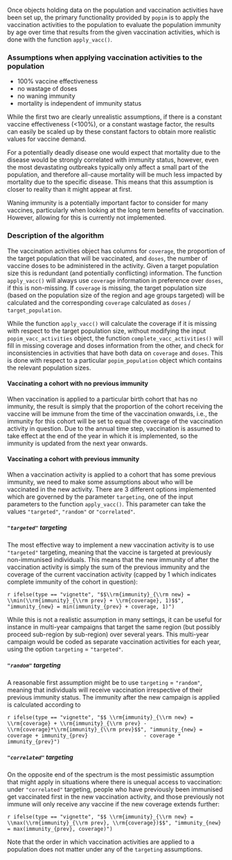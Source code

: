Once objects holding data on the population and vaccination activities
have been set up, the primary functionality provided by `popim` is to
apply the vaccination activities to the population to evaluate the
population immunity by age over time that results from the given
vaccination activities, which is done with the function
`apply_vacc()`.

### Assumptions when applying vaccination activities to the population

* 100% vaccine effectiveness
* no wastage of doses
* no waning immunity
* mortality is independent of immunity status

While the first two are clearly unrealistic assumptions, if there is a
constant vaccine effectiveness (<100%), or a constant wastage factor,
the results can easily be scaled up by these constant factors to
obtain more realistic values for vaccine demand.

For a potentially deadly disease one would expect that mortality due
to the disease would be strongly correlated with immunity status,
however, even the most devastating outbreaks typically only affect a
small part of the population, and therefore all-cause mortality will
be much less impacted by mortality due to the specific disease. This
means that this assumption is closer to reality than it might appear
at first.

Waning immunity is a potentially important factor to consider for many
vaccines, particularly when looking at the long term benefits of
vaccination. However, allowing for this is currently not implemented.

### Description of the algorithm

The vaccination activities object has columns for `coverage`, the
proportion of the target population that will be vaccinated, and
`doses`, the number of vaccine doses to be administered in the
activity. Given a target population size this is redundant (and
potentially conflicting) information. The function `apply_vacc()` will
always use `coverage` information in preference over `doses`, if this
is non-missing. If `coverage` is missing, the target population size
(based on the population size of the region and age groups targeted)
will be calculated and the corresponding `coverage` calculated as
`doses` / `target_population`.

While the function `apply_vacc()` will calculate the coverage if it is
missing with respect to the target population size, without modifying
the input `popim_vacc_activities` object, the function
`complete_vacc_activities()` will fill in missing coverage and doses
information from the other, and check for inconsistencies in
activities that have both data on `coverage` and `doses`. This is done
with respect to a particular `popim_population` object which contains
the relevant population sizes.

#### Vaccinating a cohort with no previous immunity

When vaccination is applied to a particular birth cohort that has no
immunity, the result is simply that the proportion of the cohort
receiving the vaccine will be immune from the time of the vaccination
onwards, i.e., the immunity for this cohort will be set to equal the
coverage of the vaccination activity in question. Due to the annual
time step, vaccination is assumed to take effect at the end of the
year in which it is implemented, so the immunity is updated from the
next year onwards.

#### Vaccinating a cohort with previous immunity

When a vaccination activity is applied to a cohort that has some
previous immunity, we need to make some assumptions about who will be
vaccinated in the new activity. There are 3 different options
implemented which are governed by the parameter `targeting`, one of
the input parameters to the function `apply_vacc()`. This parameter
can take the values `"targeted"`, `"random"` or `"correlated"`.

##### `"targeted"` targeting

The most effective way to implement a new vaccination activity is to
use `"targeted"` targeting, meaning that the vaccine is targeted at
previously non-immunised individuals. This means that the new immunity
of after the vaccination activity is simply the sum of the previous
immunity and the coverage of the current vaccination activity (capped
by 1 which indicates complete immunity of the cohort in question):

`r ifelse(type == "vignette", "$$\\rm{immunity}_{\\rm new} =
\\min(\\rm{immunity}_{\\rm prev} + \\rm{coverage}, 1)$$",
"immunity_{new} = min(immunity_{prev} + coverage, 1)")`


While this is not a realistic assumption in many settings, it can be
useful for instance in multi-year campaigns that target the same
region (but possibly proceed sub-region by sub-region) over several
years. This multi-year campaign would be coded as separate vaccination
activities for each year, using the option `targeting` = `"targeted"`.

##### `"random"` targeting

A reasonable first assumption might be to use `targeting` =
`"random"`, meaning that individuals will receive vaccination
irrespective of their previous immunity status. The immunity after the
new campaign is applied is calculated according to

`r ifelse(type == "vignette", "$$
\\rm{immunity}_{\\rm new} =
\\rm{coverage} + \\rm{immunity}_{\\rm prev} -
\\rm{coverage}*\\rm{immunity}_{\\rm prev}$$",
"immunity_{new} = coverage + immunity_{prev}
                 - coverage * immunity_{prev}")`

##### `"correlated"` targeting

On the opposite end of the spectrum is the most pessimistic assumption
that might apply in situations where there is unequal access to
vaccination: under `"correlated"` targeting, people who have
previously been immunised get vaccinated first in the new vaccination
activity, and those previously not immune will only receive any
vaccine if the new coverage extends further:

`r ifelse(type == "vignette", "$$
\\rm{immunity}_{\\rm new} =
\\max(\\rm{immunity}_{\\rm prev}, \\rm{coverage})$$",
"immunity_{new} = max(immunity_{prev}, coverage)")`

Note that the order in which vaccination activities are applied to a
population does not matter under any of the `targeting` assumptions.

